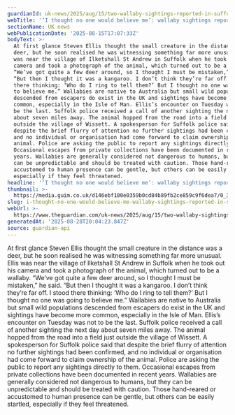 ```yaml
---
guardianId: uk-news/2025/aug/15/two-wallaby-sightings-reported-in-suffolk
webTitle: '‘I thought no one would believe me’: wallaby sightings reported in Suffolk'
sectionName: UK news
webPublicationDate: '2025-08-15T17:07:33Z'
bodyText: >-
  At first glance Steven Ellis thought the small creature in the distance was a
  deer, but he soon realised he was witnessing something far more unusual. Ellis
  was near the village of Ilketshall St Andrew in Suffolk when he took out his
  camera and took a photograph of the animal, which turned out to be a wallaby.
  “We’ve got quite a few deer around, so I thought I must be mistaken,” he said.
  “But then I thought it was a kangaroo. I don’t think they’re far off. I stood
  there thinking: ‘Who do I ring to tell them?’ But I thought no one was going
  to believe me.” Wallabies are native to Australia but small wild populations
  descended from escapers do exist in the UK and sightings have become more
  common, especially in the Isle of Man. Ellis’s encounter on Tuesday was not to
  be the last. Suffolk police received a call of another sighting the next day
  about seven miles away. The animal hopped from the road into a field just
  outside the village of Wissett. A spokesperson for Suffolk police said that
  despite the brief flurry of attention no further sightings had been confirmed,
  and no individual or organisation had come forward to claim ownership of the
  animal. Police are asking the public to report any sightings directly to them.
  Occasional escapes from private collections have been documented in recent
  years. Wallabies are generally considered not dangerous to humans, but they
  can be unpredictable and should be treated with caution. Those hand-reared or
  accustomed to human presence can be gentle, but others can be easily startled,
  especially if they feel threatened.
headline: '‘I thought no one would believe me’: wallaby sightings reported in Suffolk'
thumbnail: >-
  https://media.guim.co.uk/d146ebf100e0359b0cd84b89fb2ce859c9f6dea7/0_341_1536_1229/500.jpg
slug: i-thought-no-one-would-believe-me-wallaby-sightings-reported-in-suffolk
webUrl: >-
  https://www.theguardian.com/uk-news/2025/aug/15/two-wallaby-sightings-reported-in-suffolk
generatedAt: '2025-08-28T20:04:23.847Z'
source: guardian-api
---
```

At first glance Steven Ellis thought the small creature in the distance was a deer, but he soon realised he was witnessing something far more unusual. Ellis was near the village of Ilketshall St Andrew in Suffolk when he took out his camera and took a photograph of the animal, which turned out to be a wallaby. “We’ve got quite a few deer around, so I thought I must be mistaken,” he said. “But then I thought it was a kangaroo. I don’t think they’re far off. I stood there thinking: ‘Who do I ring to tell them?’ But I thought no one was going to believe me.” Wallabies are native to Australia but small wild populations descended from escapers do exist in the UK and sightings have become more common, especially in the Isle of Man. Ellis’s encounter on Tuesday was not to be the last. Suffolk police received a call of another sighting the next day about seven miles away. The animal hopped from the road into a field just outside the village of Wissett. A spokesperson for Suffolk police said that despite the brief flurry of attention no further sightings had been confirmed, and no individual or organisation had come forward to claim ownership of the animal. Police are asking the public to report any sightings directly to them. Occasional escapes from private collections have been documented in recent years. Wallabies are generally considered not dangerous to humans, but they can be unpredictable and should be treated with caution. Those hand-reared or accustomed to human presence can be gentle, but others can be easily startled, especially if they feel threatened.
